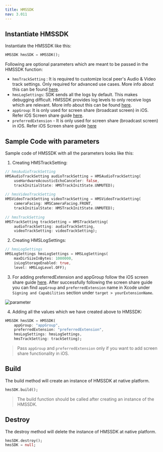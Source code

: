 ```yaml
---
title: HMSSDK
nav: 3.011
---
```


## Instantiate HMSSDK
Instantiate the HMSSDK like this:
```dart
HMSSDK hmsSDK = HMSSDK();
```

Following are optional parameters which are meant to be passed in the HMSSDK function:

- `hmsTrackSetting` : It is required to customize local peer's Audio & Video track settings. Only required for advanced use cases. More info about this can be found [here](https://www.100ms.live/docs/flutter/v2/advanced-features/set-track-settings).
- `hmsLogSettings`: SDK sends all the logs by default. This makes debugging difficult. HMSSDK provides log levels to only receive logs which are relevant. More info about this can be found [here](https://www.100ms.live/docs/flutter/v2/features/error-handling#setting-log-levels-in-sdk).
- `appGroup`: It is only used for screen share (broadcast screen) in iOS. Refer iOS Screen share guide [here](https://www.100ms.live/docs/flutter/v2/features/screen-share#i-os-setup).
- `preferredExtension` - It is only used for screen share (broadcast screen) in iOS. Refer iOS Screen share guide [here](https://www.100ms.live/docs/flutter/v2/features/screen-share#i-os-setup)

## Sample Code with parameters

Sample code of HMSSDK with all the parameters looks like this:

1. Creating HMSTrackSetting:

```dart
// hmsAudioTrackSetting
HMSAudioTrackSetting audioTrackSetting = HMSAudioTrackSetting(
    useHardwareAcousticEchoCanceler: false,
    trackInitialState: HMSTrackInitState.UNMUTED);
  
// hmsVideoTrackSetting
HMSVideoTrackSetting videoTrackSetting = HMSVideoTrackSetting(                                
    cameraFacing: HMSCameraFacing.FRONT,
    trackInitialState: HMSTrackInitState.UNMUTED);
  
// hmsTrackSetting
HMSTrackSetting trackSetting = HMSTrackSetting(
    audioTrackSetting: audioTrackSetting,
    videoTrackSetting: videoTrackSetting);
```

2. Creating HMSLogSettings:

```dart
// hmsLogSettings
HMSLogSettings hmsLogSettings = HMSLogSettings(
    maxDirSizeInBytes: 1000000,
    isLogStorageEnabled: true,
    level: HMSLogLevel.OFF);
```
3. For adding preferredExtension and appGroup follow the iOS screen share guide [here](https://www.100ms.live/docs/flutter/v2/features/screen-share#i-os-setup).
After successfully following the screen share guide you can find `appGroup` and `preferredExtension` name in Xcode under `Signing and Capabilities` section under `target > yourExtensionName`.

![parameter](/docs/v2/flutter-dart-help.png)

4. Adding all the values which we have created above to HMSSDK:

```dart
HMSSDK hmsSDK = HMSSDK(
    appGroup: "appGroup",
    preferredExtension: "preferredExtension",
    hmsLogSettings: hmsLogSettings,
    hmsTrackSetting: trackSetting);
```
> Pass `appGroup` and `preferredExtension` only if you want to add screen share functionality in iOS.

## Build

The build method will create an instance of HMSSDK at native platform.

```dart
hmsSDK.build();
```

> The build function should be called after creating an instance of the HMSSDK.

## Destroy

The destroy method will delete the instance of HMSSDK at native platform.

```dart
hmsSDK.destroy();
hmsSDK = null;
```